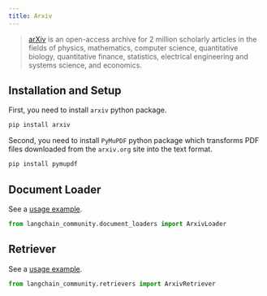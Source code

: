 ```yaml
---
title: Arxiv
---
```


>[arXiv](https://arxiv.org/) is an open-access archive for 2 million scholarly articles in the fields of physics,
> mathematics, computer science, quantitative biology, quantitative finance, statistics, electrical engineering and
> systems science, and economics.


## Installation and Setup

First, you need to install `arxiv` python package.

```bash
pip install arxiv
```

Second, you need to install `PyMuPDF` python package which transforms PDF files downloaded from the `arxiv.org` site into the text format.

```bash
pip install pymupdf
```

## Document Loader

See a [usage example](/oss/javascript/integrations/document_loaders/arxiv).

```python
from langchain_community.document_loaders import ArxivLoader
```

## Retriever

See a [usage example](/oss/javascript/integrations/retrievers/arxiv).

```python
from langchain_community.retrievers import ArxivRetriever
```
